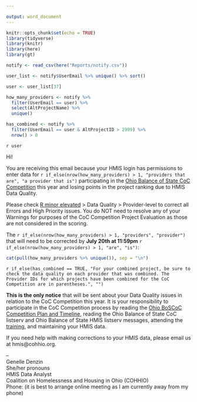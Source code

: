 ```yaml
---

output: word_document
---
```


```r
knitr::opts_chunk$set(echo = TRUE)
library(tidyverse)
library(knitr)
library(here)
library(gt)

notify <- read_csv(here("Reports/notify.csv"))

user_list <- notify$UserEmail %>% unique() %>% sort()

user <- user_list[37]

how_many_providers <- notify %>%
  filter(UserEmail == user) %>%
  select(AltProjectName) %>%
  unique()

has_combined <- notify %>% 
  filter(UserEmail == user & AltProjectID > 2999) %>% 
  nrow() > 0
```
`r user`

Hi!

You are receiving this email because your HMIS login has permissions to enter data for `r if_else(nrow(how_many_providers) > 1, "providers that are", "a provider that is")` participating in the [Ohio Balance of State CoC Competition](https://cohhio.org/boscoc/coc-program/#gsc.tab=0) this year and losing points in the project ranking due to HMIS Data Quality.

Please check [R minor elevated](https://ohiobalanceofstatecoc.shinyapps.io/Rminor_elevated/) > Data Quality > Provider-level to correct all Errors and High Priority issues. You do NOT need to resolve any of your Warnings for purposes of the CoC Competition Project Evaluation as those are not considered in the scoring.

The `r if_else(nrow(how_many_providers) > 1, "providers", "provider")` that will need to be corrected by **July 20th at 11:59pm** `r if_else(nrow(how_many_providers) > 1, "are", "is")`:

```r

cat(pull(how_many_providers %>% unique()), sep = "\n")

```

`r if_else(has_combined == TRUE, "For your combined project, be sure to check the data quality on each provider that was combined. The Provider IDs for which projects have been combined for the CoC Competition are in parentheses.", "")`

**This is the only notice** that will be sent about your Data Quality issues in relation to the CoC Competition this year. It is your responsibility to participate in the CoC Competition process by reading the [Ohio BoSCoC Competition Plan and Timeline](https://cohhio.org/boscoc/coc-program/#gsc.tab=0), reading the Ohio Balance of State CoC listserv and Ohio Balance of State HMIS listserv messages, attending the [training](https://attendee.gotowebinar.com/recording/3115011406815475468), and maintaining your HMIS data.

If you need help with making corrections to your HMIS data, please email us at hmis@cohhio.org.

--  
Genelle Denzin  
She/her pronouns  
HMIS Data Analyst  
Coalition on Homelessness and Housing in Ohio (COHHIO)  
Phone: (it is best to arrange online meeting as I am currently away from my phone)

